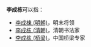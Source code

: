 '''李成栋'''可以指：
* [[李成棟_(明朝)|李成棟 (明朝)]]，明末将领
* [[李成栋_(清朝)|李成栋 (清朝)]]，清朝书法家
* [[李成栋_(桥梁)|李成栋 (桥梁)]]，中国桥梁专家
{{Disambig|C成栋|Cat=三字李姓人名消歧义}}